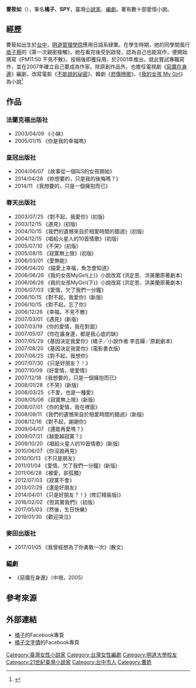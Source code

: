 {{expand|time=2014-06-11T13:06:01+00:00}}
'''曹筱如'''（{{bd|1979年|7月26日||}}），筆名'''橘子'''、'''SPY'''，臺灣[[小說家|小說家]]、[[編劇|編劇]]。著有數十部愛情小說。

==經歷==
曹筱如出生於[[台中|台中]]，[[明道管理學院|明道管理學院]]應用日語系肄業。在學生時期，她的同學間風行[[痞子蔡|痞子蔡]]的《第一次親密接觸》，她在看完後受到啟發，認為自己也能寫作，便開始撰寫《PM11:50 不見不散》，投稿後即獲採用，於2001年推出，就此嘗試專職寫作，並在2007年確立自己要成為作家。除原創作品外，也擔任電視劇《[[惡魔在身邊|惡魔在身邊]]》編劇、改寫電影《[[不能說的祕密|不能說的祕密]]》、韓劇《[[悲傷戀歌|悲傷戀歌]]》、《[[我的女孩_My_Girl|我的女孩 My Girl]]》為小說<ref>{{cite news |title=橘子的大情小愛 vs. 敷米漿的洗車日常 |url=https://www.cna.com.tw/culture/article/20190921w002 |language=語言 |author=陳政偉 |publisher=中央社 |date=2019-09-21 |accessdate=2020-08-13 |archive-date=2019-09-24 |archive-url=https://web.archive.org/web/20190924071814/https://www.cna.com.tw/culture/article/20190921w002 |dead-url=no }}</ref>

== 作品 ==
===法蘭克福出版社===
*2003/04/09 《小妹》
*2005/01/15 《你是我的幸福嗎》

===皇冠出版社===
*2004/06/07 《故事從一個叫S的女孩開始》
*2014/04/28 《妳想要的，只是我的後悔嗎？》
*2014/11 《我想要的，只是一個擁抱而已》

===春天出版社===
*2003/07/25 《對不起，我愛你》(初版)
*2003/12/15 《遇見》(初版)
*2004/10/15 《我們的遺憾來自於相愛時間的錯過》(初版)
*2004/12/15 《唱給火星人的10首情歌》(初版)
*2005/07/10 《不哭》(初版)
*2005/08/15 《寂寞無上限》(初版)
*2006/03/01 《愛無能》 
*2006/04/20 《貓愛上幸福，魚怎會知道》
*2006/06/26 《我的女孩MyGirl(上)》小說改寫 (洪定恩、洪美蘭原著劇本)
*2006/06/26 《我的女孩MyGirl(下)》小說改寫 (洪定恩、洪美蘭原著劇本)
*2006/07/03 《愛情，欠了我們一分鐘》 
*2006/10/15 《對不起，我愛你》(新版) 
*2006/10/15 《對不起，忘了你》
*2006/12/26 《幸福，不見不散》
*2007/03/01 《遇見》(新版) 
*2007/03/19 《你的愛情，我在對面》
*2007/05/07 《你在誰身邊，都是我心底的缺》
*2007/05/29 《基因決定我愛你》(橘子╱小說作者 李芸嬋╱原創劇本)
*2007/08/20 《基因決定我愛你》(電影書衣版)
*2007/06/25 《對不起，我想你》
*2007/07/30 《只是好朋友？！》
*2007/10/09 《好愛情，壞愛情》
*2007/12/18 《我想要的，只是一個擁抱而已》
*2008/01/28 《不哭》(新版)
*2008/03/25 《不愛，也是一種愛》
*2008/05/06 《寂寞無上限》(新版)
*2008/07/01 《你的愛情，我在裡面》
*2008/09/11 《我們的遺憾來自於相愛時間的錯過》(新版)
*2008/12/16 《對不起，謝謝你》
*2009/04/07 《還能再愛嗎？》
*2009/07/21 《越愛越寂寞？》
*2009/10/20 《唱給火星人的10首情歌》(新版)
*2010/06/07 《你沒說再見》
*2010/10/13 《不只是朋友》
*2011/01/04 《愛情，欠了我們一分鐘》(新版)
*2011/06/28 《被愛，卻孤獨》
*2012/07/03 《寂寞不會》
*2013/07/29 《還是好朋友》
*2014/04/01 《只是好朋友？！》(修訂精裝版)》
*2016/02/02 《但其實我們》（初版）
*2017/05/03 《然後，生日快樂》
*2019/01/30 《歡迎哭泣》

===麥田出版社===
*2017/01/05 《我曾經想為了你勇敢一次》(散文)

=== 編劇 ===
*《惡魔在身邊》（中視，2005）

== 參考來源 ==
<references />
==外部連結==
*[https://www.facebook.com/tsao.orange/ 橘子]的Facebook專頁
*[https://www.facebook.com/orangewriting/ 橘子文字債]的Facebook專頁

[[Category:臺灣女性小說家|Category:臺灣女性小說家]]
[[Category:台灣女性編劇|Category:台灣女性編劇]]
[[Category:明道大學校友|Category:明道大學校友]]
[[Category:21世紀臺灣小說家|Category:21世紀臺灣小說家]]
[[Category:台中市人|Category:台中市人]]
[[Category:曹姓|Category:曹姓]]